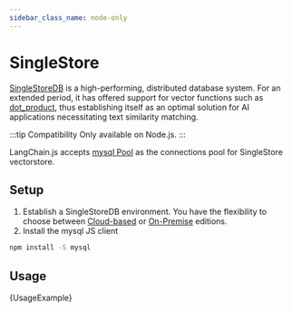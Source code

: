 ```yaml
---
sidebar_class_name: node-only
---
```



# SingleStore

[SingleStoreDB](https://singlestore.com/) is a high-performing, distributed database system. For an extended period, it has offered support for vector functions such as [dot_product](https://docs.singlestore.com/managed-service/en/reference/sql-reference/vector-functions/dot_product.html), thus establishing itself as an optimal solution for AI applications necessitating text similarity matching.

:::tip Compatibility
Only available on Node.js.
:::

LangChain.js accepts [mysql Pool](https://medium.com/dscjssstu/pooling-connections-in-node-js-mysql-9685d5c03c30) as the connections pool for SingleStore vectorstore.

## Setup

1. Establish a SingleStoreDB environment. You have the flexibility to choose between [Cloud-based](https://docs.singlestore.com/managed-service/en/getting-started-with-singlestoredb-cloud.html) or [On-Premise](https://docs.singlestore.com/db/v8.1/en/developer-resources/get-started-using-singlestoredb-for-free.html) editions.
2. Install the mysql JS client

```bash npm2yarn
npm install -S mysql
```

## Usage


<CodeBlock language="typescript">{UsageExample}</CodeBlock>
